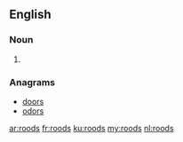 ==English==

===Noun===
{{head|en|noun plural form}}

# {{plural of|rood|lang=en}}

===Anagrams===
* [[doors#English|doors]]
* [[odors#English|odors]]

[[ar:roods]]
[[fr:roods]]
[[ku:roods]]
[[my:roods]]
[[nl:roods]]